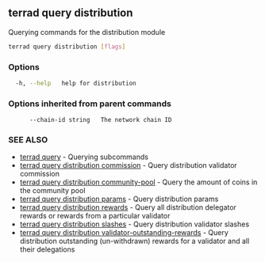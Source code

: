 ## terrad query distribution

Querying commands for the distribution module

```sh Terrad
terrad query distribution [flags]
```

### Options

```sh Terrad
  -h, --help   help for distribution
```

### Options inherited from parent commands

```
      --chain-id string   The network chain ID
```

### SEE ALSO

* [terrad query](terrad_query.md)	 - Querying subcommands
* [terrad query distribution commission](terrad_query_distribution_commission.md)	 - Query distribution validator commission
* [terrad query distribution community-pool](terrad_query_distribution_community-pool.md)	 - Query the amount of coins in the community pool
* [terrad query distribution params](terrad_query_distribution_params.md)	 - Query distribution params
* [terrad query distribution rewards](terrad_query_distribution_rewards.md)	 - Query all distribution delegator rewards or rewards from a particular validator
* [terrad query distribution slashes](terrad_query_distribution_slashes.md)	 - Query distribution validator slashes
* [terrad query distribution validator-outstanding-rewards](terrad_query_distribution_validator-outstanding-rewards.md)	 - Query distribution outstanding (un-withdrawn) rewards for a validator and all their delegations


